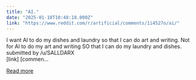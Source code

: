 ```yaml
---
title: "AI."
date: "2025-01-18T10:48:18.000Z"
link: "https://www.reddit.com/r/artificial/comments/1i4527o/ai/"
---
```


I want Al to do my dishes and laundry so that I can do art and writing. Not for Al to do my art and writing SO that I can do my laundry and dishes. 
    submitted by    /u/SALLDARX  
 [link]   [commen...

[Read more](https://www.reddit.com/r/artificial/comments/1i4527o/ai/)
